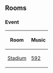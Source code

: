 {{CPW|Welcome Russia|Boas-vindas Rússia}}
==Rooms==
===Event===
<center>
{|class="wikitable" border="1"
!Room
!Music
|-
|[[Media:WelcomeRussiaStadium.swf|Stadium]]||[[Media:Music592.swf|592]]
|}
</center>

{{Events}}
